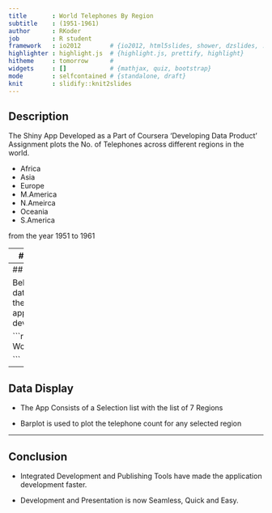 ```yaml
---
title       : World Telephones By Region
subtitle    : (1951-1961)
author      : RKoder
job         : R student
framework   : io2012        # {io2012, html5slides, shower, dzslides, ...}
highlighter : highlight.js  # {highlight.js, prettify, highlight}
hitheme     : tomorrow      #
widgets     : []            # {mathjax, quiz, bootstrap}
mode        : selfcontained # {standalone, draft}
knit        : slidify::knit2slides
---
```


## Description

The Shiny App Developed as a Part of Coursera 'Developing Data Product' Assignment plots the No. of Telephones across different regions in the world.

- Africa
- Asia
- Europe
- M.America
- N.Ameirca
- Oceania
- S.America

from the year 1951 to 1961

---
## Details

The Dataset used is the Preloaded R Dataset "World Telephones".

---
## Example

Below is the data used for the application development.

```r

WorldPhones

```

---
## Data Display 

- The App Consists of a Selection list with the list of 7 Regions

- Barplot is used to plot the telephone count for any selected region

---
## Conclusion

- Integrated Development and Publishing Tools have made the application development faster.

- Development and Presentation is now Seamless, Quick and Easy.

